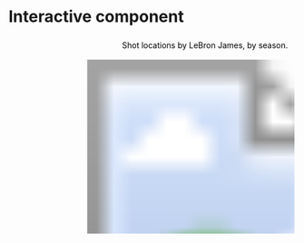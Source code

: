 # Interactive component

<script src="https://d3js.org/d3.v7.js"></script>
  <svg width="900" height="620">
    <text x="200" y="20">Shot locations by LeBron James, by season.</text>
    <image y="40"href="https://raw.githubusercontent.com/iyengarakshay00/NBA/main/data/basketball_court.png" width="712" height="497" />
    <text x="50" y="560">Click buttons below to change season!</text>
    <rect x="50" y="570" width="100" height="50" fill="lightblue" id="twenty19"></rect>
    <text x="70" y="600">2019-20</text>
    <rect x="175" y="570" width="100" height="50" fill="lightblue" id="twenty20"></rect>
    <text x="195" y="600">2020-21</text>
    <rect x="300" y="570" width="100" height="50" fill="lightblue" id="twenty21"></rect>
    <text x="320" y="600">2021-22</text>
  </svg>
<script src="interactive_js.js"></script>
